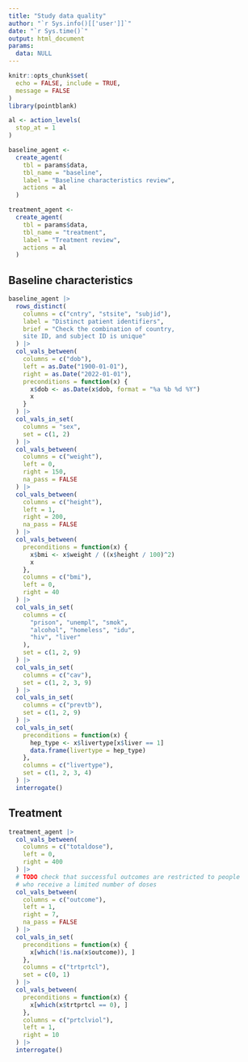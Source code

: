 ```yaml
---
title: "Study data quality"
author: "`r Sys.info()[['user']]`"
date: "`r Sys.time()`"
output: html_document
params:
  data: NULL
---
```


```r
knitr::opts_chunk$set(
  echo = FALSE, include = TRUE,
  message = FALSE
)
library(pointblank)
```

```r
al <- action_levels(
  stop_at = 1
)

baseline_agent <-
  create_agent(
    tbl = params$data,
    tbl_name = "baseline",
    label = "Baseline characteristics review",
    actions = al
  )

treatment_agent <-
  create_agent(
    tbl = params$data,
    tbl_name = "treatment",
    label = "Treatment review",
    actions = al
  )
```
## Baseline characteristics

```r
baseline_agent |>
  rows_distinct(
    columns = c("cntry", "stsite", "subjid"),
    label = "Distinct patient identifiers",
    brief = "Check the combination of country,
    site ID, and subject ID is unique"
  ) |>
  col_vals_between(
    columns = c("dob"),
    left = as.Date("1900-01-01"),
    right = as.Date("2022-01-01"),
    preconditions = function(x) {
      x$dob <- as.Date(x$dob, format = "%a %b %d %Y")
      x
    }
  ) |>
  col_vals_in_set(
    columns = "sex",
    set = c(1, 2)
  ) |>
  col_vals_between(
    columns = c("weight"),
    left = 0,
    right = 150,
    na_pass = FALSE
  ) |>
  col_vals_between(
    columns = c("height"),
    left = 1,
    right = 200,
    na_pass = FALSE
  ) |>
  col_vals_between(
    preconditions = function(x) {
      x$bmi <- x$weight / ((x$height / 100)^2)
      x
    },
    columns = c("bmi"),
    left = 0,
    right = 40
  ) |>
  col_vals_in_set(
    columns = c(
      "prison", "unempl", "smok",
      "alcohol", "homeless", "idu",
      "hiv", "liver"
    ),
    set = c(1, 2, 9)
  ) |>
  col_vals_in_set(
    columns = c("cav"),
    set = c(1, 2, 3, 9)
  ) |>
  col_vals_in_set(
    columns = c("prevtb"),
    set = c(1, 2, 9)
  ) |>
  col_vals_in_set(
    preconditions = function(x) {
      hep_type <- x$livertype[x$liver == 1]
      data.frame(livertype = hep_type)
    },
    columns = c("livertype"),
    set = c(1, 2, 3, 4)
  ) |>
  interrogate()
```
## Treatment

```r
treatment_agent |>
  col_vals_between(
    columns = c("totaldose"),
    left = 0,
    right = 400
  ) |>
  # TODO check that successful outcomes are restricted to people
  # who receive a limited number of doses
  col_vals_between(
    columns = c("outcome"),
    left = 1,
    right = 7,
    na_pass = FALSE
  ) |>
  col_vals_in_set(
    preconditions = function(x) {
      x[which(!is.na(x$outcome)), ]
    },
    columns = c("trtprtcl"),
    set = c(0, 1)
  ) |>
  col_vals_between(
    preconditions = function(x) {
      x[which(x$trtprtcl == 0), ]
    },
    columns = c("prtclviol"),
    left = 1,
    right = 10
  ) |>
  interrogate()
```

